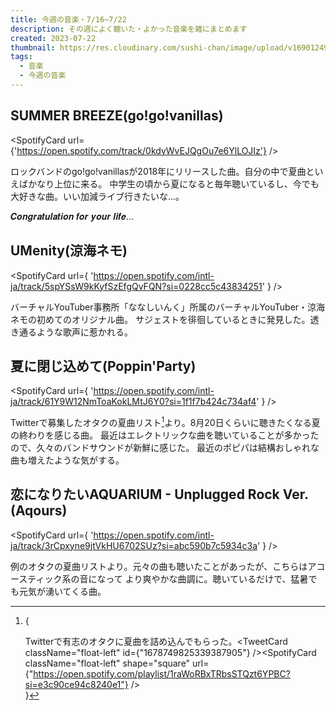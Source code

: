```yaml
---
title: 今週の音楽・7/16~7/22
description: その週によく聴いた・よかった音楽を雑にまとめます
created: 2023-07-22
thumbnail: https://res.cloudinary.com/sushi-chan/image/upload/v1690124954/music/weekly/ab67616d0000b273ac6168fa71fbdcc0023fcfc6_rl9d7b.jpg
tags:
  - 音楽
  - 今週の音楽
---
```


## SUMMER BREEZE(go!go!vanillas)

<SpotifyCard url={'https://open.spotify.com/track/0kdyWvEJQgOu7e6YlLOJIz'} />

ロックバンドのgo!go!vanillasが2018年にリリースした曲。自分の中で夏曲といえばかなり上位に来る。
中学生の頃から夏になると毎年聴いているし、今でも大好きな曲。いい加減ライブ行きたいな...。

<TextCard>𝑪𝒐𝒏𝒈𝒓𝒂𝒕𝒖𝒍𝒂𝒕𝒊𝒐𝒏 𝒇𝒐𝒓 𝒚𝒐𝒖𝒓 𝒍𝒊𝒇𝒆...</TextCard>

## UMenity(涼海ネモ)

<SpotifyCard
  url={
    'https://open.spotify.com/intl-ja/track/5spYSsW9kKyfSzEfgQvFQN?si=0228cc5c43834251'
  }
/>

バーチャルYouTuber事務所「ななしいんく」所属のバーチャルYouTuber・涼海ネモの初めてのオリジナル曲。
サジェストを徘徊しているときに発見した。透き通るような歌声に惹かれる。

## 夏に閉じ込めて(Poppin'Party)

<SpotifyCard
  url={
    'https://open.spotify.com/intl-ja/track/61Y9W12NmToaKokLMtJ6Y0?si=1f1f7b424c734af4'
  }
/>

Twitterで募集したオタクの夏曲リスト[^1]より。8月20日くらいに聴きたくなる夏の終わりを感じる曲。
最近はエレクトリックな曲を聴いていることが多かったので、久々のバンドサウンドが新鮮に感じた。
最近のポピパは結構おしゃれな曲も増えたような気がする。

## 恋になりたいAQUARIUM - Unplugged Rock Ver.(Aqours)

<SpotifyCard
  url={
    'https://open.spotify.com/intl-ja/track/3rCpxyne9jtVkHU6702SUz?si=abc590b7c5934c3a'
  }
/>

例のオタクの夏曲リストより。元々の曲も聴いたことがあったが、こちらはアコースティック系の音になって
より爽やかな曲調に。聴いているだけで、猛暑でも元気が湧いてくる曲。

[^1]: {<div><span className="block">Twitterで有志のオタクに夏曲を詰め込んでもらった。</span><TweetCard className="float-left" id={"1678749825339387905"} /><SpotifyCard className="float-left" shape="square" url={"https://open.spotify.com/playlist/1raWoRBxTRbsSTQzt6YPBC?si=e3c90ce94c8240e1"} /></div>}
